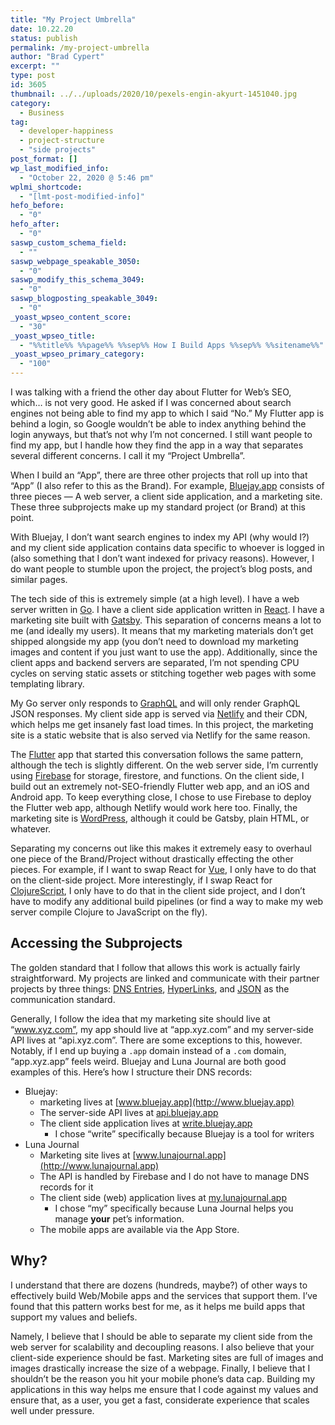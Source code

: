 ```yaml
---
title: "My Project Umbrella"
date: 10.22.20
status: publish
permalink: /my-project-umbrella
author: "Brad Cypert"
excerpt: ""
type: post
id: 3605
thumbnail: ../../uploads/2020/10/pexels-engin-akyurt-1451040.jpg
category:
  - Business
tag:
  - developer-happiness
  - project-structure
  - "side projects"
post_format: []
wp_last_modified_info:
  - "October 22, 2020 @ 5:46 pm"
wplmi_shortcode:
  - "[lmt-post-modified-info]"
hefo_before:
  - "0"
hefo_after:
  - "0"
saswp_custom_schema_field:
  - ""
saswp_webpage_speakable_3050:
  - "0"
saswp_modify_this_schema_3049:
  - "0"
saswp_blogposting_speakable_3049:
  - "0"
_yoast_wpseo_content_score:
  - "30"
_yoast_wpseo_title:
  - "%%title%% %%page%% %%sep%% How I Build Apps %%sep%% %%sitename%%"
_yoast_wpseo_primary_category:
  - "100"
---
```


I was talking with a friend the other day about Flutter for Web’s SEO, which… is not very good. He asked if I was concerned about search engines not being able to find my app to which I said “No.” My Flutter app is behind a login, so Google wouldn’t be able to index anything behind the login anyways, but that’s not why I’m not concerned. I still want people to find my app, but I handle how they find the app in a way that separates several different concerns. I call it my “Project Umbrella”.

When I build an “App”, there are three other projects that roll up into that “App” (I also refer to this as the Brand). For example, [Bluejay.app](https://www.bluejay.app) consists of three pieces — A web server, a client side application, and a marketing site. These three subprojects make up my standard project (or Brand) at this point.

With Bluejay, I don’t want search engines to index my API (why would I?) and my client side application contains data specific to whoever is logged in (also something that I don’t want indexed for privacy reasons). However, I do want people to stumble upon the project, the project’s blog posts, and similar pages.

The tech side of this is extremely simple (at a high level). I have a web server written in [Go](https://golang.org/). I have a client side application written in [React](https://reactjs.org/). I have a marketing site built with [Gatsby](https://www.gatsbyjs.com/). This separation of concerns means a lot to me (and ideally my users). It means that my marketing materials don’t get shipped alongside my app (you don’t need to download my marketing images and content if you just want to use the app). Additionally, since the client apps and backend servers are separated, I’m not spending CPU cycles on serving static assets or stitching together web pages with some templating library.

My Go server only responds to [GraphQL](https://graphql.org/) and will only render GraphQL JSON responses. My client side app is served via [Netlify](https://www.netlify.com/) and their CDN, which helps me get insanely fast load times. In this project, the marketing site is a static website that is also served via Netlify for the same reason.

The [Flutter](https://flutter.dev/) app that started this conversation follows the same pattern, although the tech is slightly different. On the web server side, I’m currently using [Firebase](https://firebase.google.com/) for storage, firestore, and functions. On the client side, I build out an extremely not-SEO-friendly Flutter web app, and an iOS and Android app. To keep everything close, I chose to use Firebase to deploy the Flutter web app, although Netlify would work here too. Finally, the marketing site is [WordPress](https://wordpress.com/), although it could be Gatsby, plain HTML, or whatever.

Separating my concerns out like this makes it extremely easy to overhaul one
piece of the Brand/Project without drastically effecting the other pieces. For
example, if I want to swap React for [Vue](https://vuejs.org/), I only have to
do that on the client-side project. More interestingly, if I swap React for
[ClojureScript](https://clojurescript.org/), I only have to do that in the
client side project, and I don’t have to modify any additional build pipelines
(or find a way to make my web server compile Clojure to JavaScript on the fly).

## Accessing the Subprojects

The golden standard that I follow that allows this work is actually fairly straightforward. My projects are linked and communicate with their partner projects by three things: [DNS Entries](https://www.presslabs.com/how-to/dns-records/), [HyperLinks](https://en.wikipedia.org/wiki/Hyperlink), and [JSON](https://www.json.org/json-en.html) as the communication standard.

Generally, I follow the idea that my marketing site should live at “www.xyz.com”, my app should live at “app.xyz.com” and my server-side API lives at “api.xyz.com”. There are some exceptions to this, however. Notably, if I end up buying a `.app` domain instead of a `.com` domain, “app.xyz.app” feels weird. Bluejay and Luna Journal are both good examples of this. Here’s how I structure their DNS records:

- Bluejay:
  - marketing lives at [www.bluejay.app](http://www.bluejay.app)
  - The server-side API lives at [api.bluejay.app](http://api.bluejay.app)
  - The client side application lives at [write.bluejay.app](http://write.bluejay.app)
    - I chose “write” specifically because Bluejay is a tool for writers
- Luna Journal
  - Marketing site lives at [www.lunajournal.app](http://www.lunajournal.app)
  - The API is handled by Firebase and I do not have to manage DNS records for it
  - The client side (web) application lives at [my.lunajournal.app](http://my.lunajournal.app)
    - I chose “my” specifically because Luna Journal helps you manage **your** pet’s information.
  - The mobile apps are available via the App Store.

## Why?

I understand that there are dozens (hundreds, maybe?) of other ways to effectively build Web/Mobile apps and the services that support them. I’ve found that this pattern works best for me, as it helps me build apps that support my values and beliefs.

Namely, I believe that I should be able to separate my client side from the web server for scalability and decoupling reasons. I also believe that your client-side experience should be fast. Marketing sites are full of images and images drastically increase the size of a webpage. Finally, I believe that I shouldn’t be the reason you hit your mobile phone’s data cap. Building my applications in this way helps me ensure that I code against my values and ensure that, as a user, you get a fast, considerate experience that scales well under pressure.
